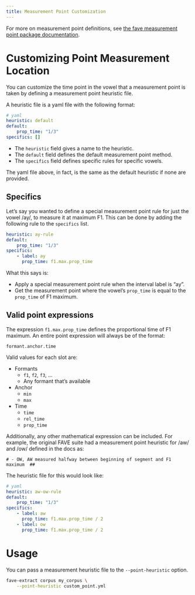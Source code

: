 ```yaml
---
title: Measurement Point Customization
---
```


For more on measurement point definitions, see [the fave measurement point package documentation](https://forced-alignment-and-vowel-extraction.github.io/fave-measurement-point/).

# Customizing Point Measurement Location

You can customize the time point in the vowel that a measurement point is taken by defining a measurement point heuristic file.

A heuristic file is a yaml file with the following format:

``` yaml
# yaml
heuristic: default
default:
    prop_time: "1/3"
specifics: []
```

-   The `heuristic` field gives a name to the heuristic.
-   The `default` field defines the default measurement point method.
-   The `specifics` field defines specific rules for specific vowels.

The yaml file above, in fact, is the same as the default heuristic if none are provided.

## Specifics

Let's say you wanted to define a special measurement point rule for just the vowel /ay/, to measure it at maximum F1. This can be done by adding the following rule to the `specifics` list.

``` yaml
heuristic: ay-rule
default:
    prop_time: "1/3"
specifics:
    - label: ay
      prop_time: f1.max.prop_time
```

What this says is:

-   Apply a special measurement point rule when the interval label is "ay".
-   Get the measurement point where the vowel's `prop_time` is equal to the `prop_time` of F1 maximum.

## Valid point expressions

The expression `f1.max.prop_time` defines the proportional time of F1 maximum. An entire point expression will always be of the format:

```         
formant.anchor.time
```

Valid values for each slot are:

-   Formants
    -   `f1`, `f2`, `f3`, ...
    -   Any formant that's available
-   Anchor
    -   `min`
    -   `max`
-   Time
    -   `time`
    -   `rel_time`
    -   `prop_time`

Additionally, any other mathematical expression can be included. For example, the original FAVE suite had a measurement point heuristic for /aw/ and /ow/ defined in the docs as:

```         
# - OW, AW measured halfway between beginning of segment and F1 maximum  ##
```

The heuristic file for this would look like:

``` yaml
# yaml
heuristic: aw-ow-rule
default:
    prop_time: "1/3"
specifics:
    - label: aw
      prop_time: f1.max.prop_time / 2
    - label: ow
      prop_time: f1.max.prop_time / 2
```

# Usage

You can pass a measurement heuristic file to the `--point-heuristic` option.

``` bash
fave-extract corpus my_corpus \
    --point-heuristic custom_point.yml
```